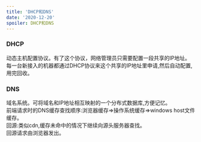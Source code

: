 ```yaml
---
title: 'DHCP和DNS'
date: '2020-12-20'
spoiler: DHCP和DNS
---
```





### DHCP

<P> 
动态主机配置协议。有了这个协议，网络管理员只需要配置一段共享的IP地址。
每一台新接入的机器都通过DHCP协议来这个共享的IP地址里申请,然后自动配置,用完回收。
</P>


### DNS


<P> 
域名系统。可将域名和IP地址相互映射的一个分布式数据库,方便记忆。<br/>
前端请求时的DNS缓存查找顺序:浏览器缓存=>操作系统缓存=>windows host文件缓存。<br/>
回源:类似cdn,缓存未命中的情况下继续向源头服务器查找。<br/>
回源请求由浏览器发出。
</P>


